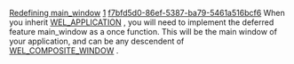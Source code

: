 [[Property:title|Redefining main_window]]
[[Property:weight|1]]
[[Property:uuid|f7bfd5d0-86ef-5387-ba79-5461a516bcf6]]
When you inherit [[ref:/libraries/wel/reference/wel_application_chart|WEL_APPLICATION]] , you will need to implement the deferred feature main_window as a once function. This will be the main window of your application, and can be any descendent of [[ref:libraries/wel/reference/wel_composite_window_chart|WEL_COMPOSITE_WINDOW]] . 

{{note| '''Note'''. See [[Tutorial Step 2|step2]]  in the [[WEL Tutorial|tutorial]]  for a simple demonstration of how to do this. }}




